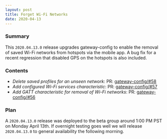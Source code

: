 ```yaml
---
layout: post
title: Forget Wi-Fi Networks
date: 2020-04-13
---
```


### Summary

This `2020.04.13.0` release upgrades gateway-config to enable the removal of saved Wi-Fi networks
from hotspots via the mobile app. A bug fix for a recent regression that disabled GPS on the
hotspots is also included.

<!--truncate-->

### Contents

- _Delete saved profiles for an unseen network_: PR:
  [gateway-config/#58](https://github.com/helium/gateway-config/pull/58)
- _Add configured Wi-Fi services characteristic_: PR:
  [gateway-config/#57](https://github.com/helium/gateway-config/pull/57)
- _Add GATT characteristic for removal of Wi-Fi networks_: PR:
  [gateway-config/#56](https://github.com/helium/gateway-config/pull/56)

### Plan

A `2020.04.13.0` release was deployed to the beta group around 1:00 PM PST on Monday April 13th. If
overnight testing goes well we will release `2020.04.13.0` to general availability the following
morning.
